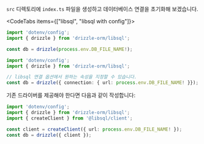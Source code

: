 
`src` 디렉토리에 `index.ts` 파일을 생성하고 데이터베이스 연결을 초기화해 보겠습니다.

<CodeTabs items={["libsql", "libsql with config"]}>
```typescript copy
import 'dotenv/config';
import { drizzle } from 'drizzle-orm/libsql';

const db = drizzle(process.env.DB_FILE_NAME!);
```
```typescript copy
import 'dotenv/config';
import { drizzle } from 'drizzle-orm/libsql';

// libsql 연결 옵션에서 원하는 속성을 지정할 수 있습니다.
const db = drizzle({ connection: { url: process.env.DB_FILE_NAME! }});
```
</CodeTabs>

기존 드라이버를 제공해야 한다면 다음과 같이 작성합니다:

```typescript copy
import 'dotenv/config';
import { drizzle } from 'drizzle-orm/libsql';
import { createClient } from '@libsql/client';

const client = createClient({ url: process.env.DB_FILE_NAME! });
const db = drizzle({ client });
```


